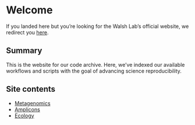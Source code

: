# Welcome

If you landed here but you're looking for the Walsh Lab's official website, we redirect you [here](http://www.dawalshlab.ca/).

## Summary

This is the website for our code archive. Here, we've indexed our available workflows and scripts with the goal of advancing science reproducibility.

## Site contents

- [Metagenomics](https://dawalshlab.github.io/metagenomics)
- [Amplicons](https://dawalshlab.github.io/amplicons)
- [Ecology](https://dawalshlab.github.io/ecology)


